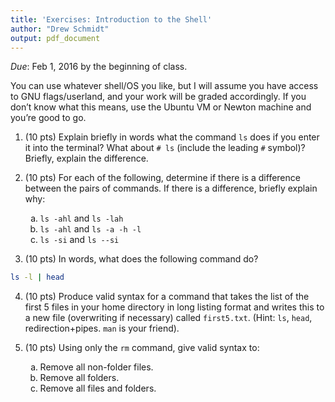 ```yaml
---
title: 'Exercises: Introduction to the Shell'
author: "Drew Schmidt"
output: pdf_document
---
```


*Due*: Feb 1, 2016 by the beginning of class.

You can use whatever shell/OS you like, but I will assume you have access to GNU flags/userland, and your work will be graded accordingly.  If you don't know what this means, use the Ubuntu VM or Newton machine and you're good to go.



1. (10 pts) Explain briefly in words what the command `ls` does if you enter it into the terminal?  What about `# ls` (include the leading `#` symbol)?  Briefly, explain the difference.



2. (10 pts) For each of the following, determine if there is a difference between the pairs of commands.  If there is a difference, briefly explain why:
    a. `ls -ahl` and `ls -lah`
    b. `ls -ahl` and `ls -a -h -l`
    c. `ls -si` and `ls --si`



3. (10 pts) In words, what does the following command do?

```bash
ls -l | head
```


4. (10 pts) Produce valid syntax for a command that takes the list of the first 5 files in your home directory in long listing format and writes this to a new file (overwriting if necessary) called `first5.txt`.  (Hint: `ls`, `head`, redirection+pipes.  `man` is your friend).



5. (10 pts) Using only the `rm` command, give valid syntax to:
    a. Remove all non-folder files.
    b. Remove all folders.
    c. Remove all files and folders.






